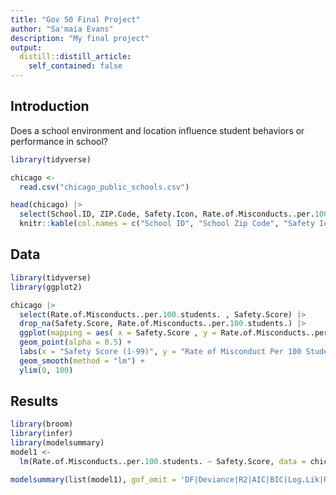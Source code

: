 ```yaml
---
title: "Gov 50 Final Project"
author: "Sa'maia Evans"
description: "My final project"
output:
  distill::distill_article:
    self_contained: false
---
```




## Introduction

Does a school environment and location influence student behaviors or performance in school? 


```r
library(tidyverse)

chicago <- 
  read.csv("chicago_public_schools.csv")

head(chicago) |> 
  select(School.ID, ZIP.Code, Safety.Icon, Rate.of.Misconducts..per.100.students., Safety.Score, CPS.Performance.Policy.Level, Community.Area.Name, Police.District) |> 
  knitr::kable(col.names = c("School ID", "School Zip Code", "Safety Icon", "Rate of Misconduct Per 100 Students", "Safety Score (1-99)", "CPS Performance Policy Level (1-5)", "Community Area Name", "Police District"))

```
## Data 

```r
library(tidyverse)
library(ggplot2)

chicago |> 
  select(Rate.of.Misconducts..per.100.students. , Safety.Score) |> 
  drop_na(Safety.Score, Rate.of.Misconducts..per.100.students.) |>
  ggplot(mapping = aes( x = Safety.Score , y = Rate.of.Misconducts..per.100.students.)) + 
  geom_point(alpha = 0.5) + 
  labs(x = "Safety Score (1-99)", y = "Rate of Misconduct Per 100 Students", title = "School Safety Score v. School Misconduct Rate", subtitle = " Across 513 Chicago Public Schools in the 2011-2012 School Year") + 
  geom_smooth(method = "lm") +
  ylim(0, 100) 
```

## Results

```r
library(broom)
library(infer)
library(modelsummary)
model1 <-
  lm(Rate.of.Misconducts..per.100.students. ~ Safety.Score, data = chicago) 

modelsummary(list(model1), gof_omit = 'DF|Deviance|R2|AIC|BIC|Log.Lik|RMSE|Num.Obs', statistic = NULL)

```












